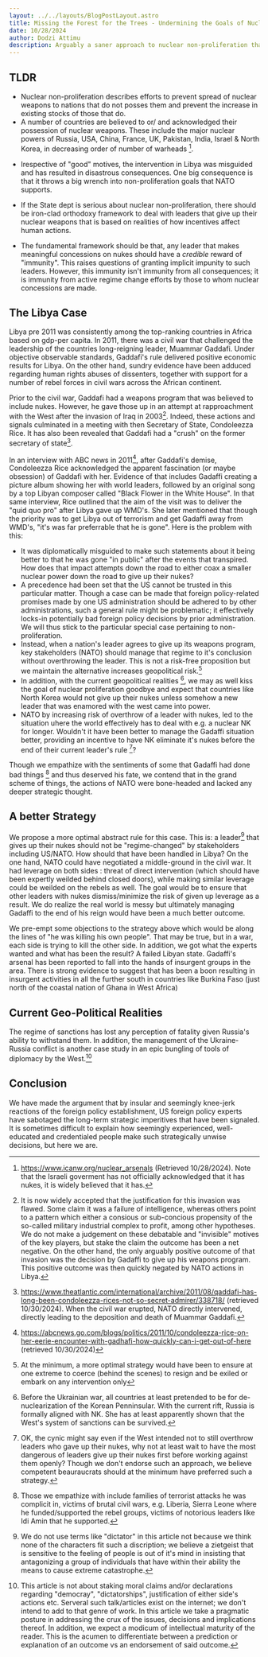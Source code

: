 ```yaml
---
layout: ../../layouts/BlogPostLayout.astro
title: Missing the Forest for the Trees - Undermining the Goals of Nuclear Non-proliferation while apparently working to achieve them
date: 10/28/2024
author: Dodzi Attimu
description: Arguably a saner approach to nuclear non-proliferation than what the experts have utilized so far
---
```


## TLDR
- Nuclear non-proliferation describes efforts to prevent spread of nuclear weapons to nations that do not posses them and prevent the increase in existing stocks of those that do.
- A number of countries are believed to or/
and acknowledged their possession of nuclear weapons. These include the major nuclear powers of Russia, USA, China, France, UK, Pakistan, India, Israel & North Korea, in decreasing order of number of warheads [^is-nukes].

[^is-nukes]: https://www.icanw.org/nuclear_arsenals (Retrieved 10/28/2024). Note that the Israeli goverment has not officially acknowledged that it has nukes, it is widely believed that it has.

- Irespective of "good" motives, the intervention in Libya was misguided and has resulted in disastrous consequences. One big consequence is that it throws a big wrench into non-proliferation goals that NATO supports.

- If the State dept is serious about nuclear non-proliferation, there should be iron-clad orthodoxy framework to deal with leaders that give up their nuclear weapons that is based on realities of how incentives affect human actions.

- The fundamental framework should be that, any leader that makes meaningful concessions on nukes should have a _credible_ reward of "immunity". This raises questions of granting implicit impunity to such leaders. However, this immunity isn't immunity from all consequences; it is immunity from active regime change efforts by those to whom nuclear concessions are made. 


## The Libya Case
Libya pre 2011 was consistently among the top-ranking countries in Africa based on gdp-per capita. In 2011, there was a civil war that challenged the leadership of the countries long-reigning leader, Muammar Gaddafi. Under objective observable standards, Gaddafi's rule delivered positive economic results for Libya. On the other hand, sundry evidence have been adduced regarding human rights abuses of dissenters, together with support for a number of rebel forces in civil wars across the African continent. 

Prior to the civil war, Gaddafi had a weapons program that was believed to include nukes. However, he gave those up in an attempt at rapproachment with the West after the invasion of Iraq in 2003[^only-adv]. Indeed, these actions and signals culminated in a meeting with then Secretary of State, Condoleezza Rice. It has also been revealed that Gaddafi had a "crush" on the former secretary of state[^crush].
[^only-adv]: It is now widely accepted that the justification for this invasion was flawed. Some claim it was a failure of intelligence, whereas others point to a pattern which either a consious or sub-concious propensity of the so-called military industrial complex to profit, among other hypotheses. We do not make a judgement on these debatable and "invisible" motives of the key players, but stake the claim the outcome has been a net negative. On the other hand, the only arguably positive outcome of that invasion was the decision by Gadaffi to give up his weapons program. This positive outcome was then quickly negated by NATO actions in Libya.
[^crush]: https://www.theatlantic.com/international/archive/2011/08/qaddafi-has-long-been-condoleezza-rices-not-so-secret-admirer/338718/ (retrieved 10/30/2024).
When the civil war erupted, NATO [^nato] directly intervened, directly leading to the deposition and death of Muammar Gaddafi. 
[^nato]: This was effectively the US, becasue though France was leading the operations (and as President Obama infamously said, the US led from behind), the intervention wouldn't have happened if there was objection from President Obama. US efforts were also higher than those of France. 

In an interview with ABC news in 2011[^abc-int], after Gaddafi's demise, Condoleezza Rice acknowledged the apparent fascination (or maybe obsession) of Gaddafi with her. Evidence of that includes Gadaffi creating a picture album showing her with world leaders, followed by an original song by a top Libyan composer called "Black Flower in the White House". In that same interview, Rice outlined that the aim of the visit was to deliver the "quid quo pro" after Libya gave up WMD's. She later mentioned that though the priority was to get Libya out of terrorism and get Gadaffi away from WMD's, "it's was far preferrable that he is gone".
Here is the problem with this:
- It was diplomatically misguided to make such statements about it being better to that he was gone "in public" after the events that transpired. How does that impact attempts down the road to either coax a smaller nuclear power down the road to give up their nukes?
- A precedence had been set that the US cannot be trusted in this particular matter. Though a case can be made that foreign policy-related promises made by one US administration should be adhered to by other administrations, such a general rule might be problematic; it effectively locks-in potentially bad foreign policy decisions by prior administration. We will thus stick to the particular special case pertaining to non-proliferation. 
- Instead, when a nation's leader agrees to give up its weapons program, key stakeholders (NATO) should manage that regime to it's conclusion without overthrowing the leader. This is not a risk-free proposition but we maintain the alternative increases geopolitical risk.[^trust]
- In addition, with the current geopolitical realities [^geopol], we may as well kiss the goal of nuclear proliferation goodbye and expect that countries like North Korea would not give up their nukes unless somehow a new leader that was enamored with the west came into power.
- NATO by increasing risk of overthrow of a leader with nukes, led to the situation uhere the world effectively has to deal with e.g. a nuclear NK for longer. Wouldn't it have been better to manage the Gadaffi situation better, providing an incentive to have NK eliminate it's nukes before the end of their current leader's rule [^cynic]?
[^geopol]: Before the Ukrainian war, all countries at least pretended to be for de-nuclearization of the Korean Penninsular. With the current rift, Russia is formally aligned with NK. She has at least apparently shown that the West's system of sanctions can be survived. 
[^cynic]: OK, the cynic might say even if the West intended not to still overthrow leaders who gave up their nukes, why not at least wait to have the most dangerous of leaders give up their nukes first before working against them openly? Though we don't endorse such an approach, we believe competent beauraucrats should at the minimum have preferred such a strategy.

[^trust]:  At the minimum, a more optimal strategy would have been to ensure at one extreme to coerce (behind the scenes) to resign and be exiled or embark on any intervention only

[^abc-int]: https://abcnews.go.com/blogs/politics/2011/10/condoleezza-rice-on-her-eerie-encounter-with-gadhafi-how-quickly-can-i-get-out-of-here (retrieved 10/30/2024)

Though we empathize with the sentiments of some that Gadaffi had done bad things [^gadaffi-evils] and thus deserved his fate, we contend that in the grand scheme of things, the actions of NATO were bone-headed and lacked any deeper strategic thought. 

[^gadaffi-evils]: Those we empathize with include families of terrorist attacks he was complicit in, victims of brutal civil wars, e.g. Liberia, Sierra Leone where he funded/supported the rebel groups, victims of notorious leaders like Idi Amin that he supported. 

## A better Strategy
We propose a more optimal abstract rule for this case. This is: a leader[^dictator] that gives up their nukes should not be "regime-changed" by stakeholders including US/NATO. How should that have been handled in Libya? On the one hand, NATO could have negotiated a middle-ground in the civil war. It had leverage on both sides : threat of direct intervention (which should have been expertly weilded behind closed doors), while making similar leverage could be weilded on the rebels as well. The goal would be to ensure that other leaders with nukes dismiss/minimize the risk of given up leverage as a result. We do realize the real world is messy but ultimately managing Gadaffi to the end of his reign would have been a much better outcome.

We pre-empt some objections to the strategy above which would be along the lines of "he was killing his own people". That may be true, but in a war, each side is trying to kill the other side. In addition, we got what the experts wanted and what has been the result? A failed Libyan state. Gadaffi's arsenal has been reported to fall into the hands of insurgent groups in the area. There is strong evidence to suggest that has been a boon resulting in insurgent activities in all the further south in countries like Burkina Faso (just north of the coastal nation of Ghana in West Africa)


[^dictator]: We do not use terms like "dictator" in this article not because we think none of the characters fit such a discription; we believe a zietgeist that is sensitive to the feeling of people is out of it's mind in insisting that antagonizing a group of individuals that have within their ability the means to cause extreme catastrophe. 

## Current Geo-Political Realities
The regime of sanctions has lost any perception of fatality given Russia's ability to withstand them. In addition, the management of the Ukraine-Russia conflict is another case study in an epic bungling of tools of diplomacy by the West.[^validity]

## Conclusion
We have made the argument that by insular and seemingly knee-jerk reactions of the foreign policy establishment, US foreign policy experts have sabotaged the long-term strategic imperitives that have been signaled. It is sometimes difficult to explain how seemingly experienced, well-educated and credentialed people make such strategically unwise decisions, but here we are.

[^validity]: This article is not about staking moral claims and/or declarations regarding "democray", "dictatorships", justification of either side's actions etc. Serveral such talk/articles exist on the internet; we don't intend to add to that genre of work. In this article we take a pragmatic posture in addressing the crux of the issues, decisions and implications thereof. In addition, we expect a modicum of intellectual maturity of the reader. This is the acumen to differentiate between a prediction or explanation of an outcome vs an endorsement of said outcome. 


